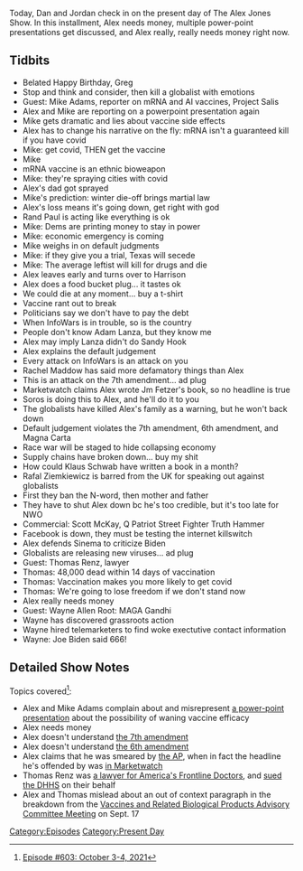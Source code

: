 {{DEFAULTSORT:
    #_EPISODE_0603:October 3-4, 2021
}}{{Episode
    | title             = October 3-4, 2021
    | caption           = Listen to this episode on [https://knowledgefight.libsyn.com/603-october-3-4-2021 Libsyn] [https://open.spotify.com/episode/5viATbgsTKy5X7KSOpRZwv Spotify], Read the [[Transcript/603: October 3-4, 2021|Unofficial Transcript]]
    | episodeNumber     = 603
    | length            = 02:03:13
    | airDate           = October 8, 2021
    | coverageStartDate = October 3, 2021
    | coverageEndDate   = October 4, 2021
    | episodeType       = [[:Category:Present Day|Present Day]]
    | appearance        = [[Mike Adams]], [[Rand Paul]], [[Harrison Smith]], [[Adam Lanza]], [[Rachel Maddow]], [[Jim Fetzer]], [[George Soros]], [[Klaus Schwab]], [[Rafal Ziemkiewicz]], [[Scott McKay]], [[Kyrsten Sinema]], [[Thomas Lenz]], [[Wayne Allen Root]]
    | previousEpisode   = [[602: Sandy Hook Response]]
    | nextEpisode       = [[604: October 5, 2021]]
}}

{{Stub}}

Today, Dan and Jordan check in on the present day of The Alex Jones Show. In this installment, Alex needs money, multiple power-point presentations get discussed, and Alex really, really needs money right now.

==Tidbits==

*Belated Happy Birthday, Greg
*Stop and think and consider, then kill a globalist with emotions
*Guest: Mike Adams, reporter on mRNA and AI vaccines, Project Salis
*Alex and Mike are reporting on a powerpoint presentation again
*Mike gets dramatic and lies about vaccine side effects
*Alex has to change his narrative on the fly: mRNA isn't a guaranteed kill if you have covid
*Mike: get covid, THEN get the vaccine
*Mike
*mRNA vaccine is an ethnic bioweapon
*Mike: they're spraying cities with covid
*Alex's dad got sprayed
*Mike's prediction: winter die-off brings martial law
*Alex's loss means it's going down, get right with god
*Rand Paul is acting like everything is ok
*Mike: Dems are printing money to stay in power
*Mike: economic emergency is coming
*Mike weighs in on default judgments
*Mike: if they give you a trial, Texas will secede
*Mike: The average leftist will kill for drugs and die
*Alex leaves early and turns over to Harrison
*Alex does a food bucket plug... it tastes ok
*We could die at any moment... buy a t-shirt
*Vaccine rant out to break
*Politicians say we don't have to pay the debt
*When InfoWars is in trouble, so is the country
*People don't know Adam Lanza, but they know me
*Alex may imply Lanza didn't do Sandy Hook
*Alex explains the default judgement
*Every attack on InfoWars is an attack on you
*Rachel Maddow has said more defamatory things than Alex
*This is an attack on the 7th amendment... ad plug
*Marketwatch claims Alex wrote Jm Fetzer's book, so no headline is true
*Soros is doing this to Alex, and he'll do it to you
*The globalists have killed Alex's family as a warning, but he won't back down
*Default judgement violates the 7th amendment, 6th amendment, and Magna Carta
*Race war will be staged to hide collapsing economy
*Supply chains have broken down... buy my shit
*How could Klaus Schwab have written a book in a month?
*Rafal Ziemkiewicz is barred from the UK for speaking out against globalists
*First they ban the N-word, then mother and father
*They have to shut Alex down bc he's too credible, but it's too late for NWO
*Commercial: Scott McKay, Q Patriot Street Fighter Truth Hammer
*Facebook is down, they must be testing the internet killswitch
*Alex defends Sinema to criticize Biden
*Globalists are releasing new viruses... ad plug
*Guest: Thomas Renz, lawyer
*Thomas: 48,000 dead within 14 days of vaccination
*Thomas: Vaccination makes you more likely to get covid
*Thomas: We're going to lose freedom if we don't stand now
*Alex really needs money
*Guest: Wayne Allen Root: MAGA Gandhi
*Wayne has discovered grassroots action
*Wayne hired telemarketers to find woke exectutive contact information
*Wayne: Joe Biden said 666!

==Detailed Show Notes==

Topics covered<ref>[https://knowledgefight.com/research/2021/10/7/episode-603-october-3-4-2021 Episode #603: October 3-4, 2021]</ref>:

*Alex and Mike Adams complain about and misrepresent [https://www.humetrix.com/powerpoint-vaccine.html a power-point presentation] about the possibility of waning vaccine efficacy
*Alex needs money
*Alex doesn't understand [https://law.justia.com/constitution/us/amendment-07/03-courts-in-which-the-guarantee-applies.html the 7th amendment]
*Alex doesn't understand [https://www.law.cornell.edu/constitution/sixth_amendment the 6th amendment]
*Alex claims that he was smeared by [https://apnews.com/article/wi-state-wire-shootings-lawsuits-us-news-ap-top-news-c595b9e6ccb84b969d59c5b270f58cce the AP], when in fact the headline he's offended by was [https://www.marketwatch.com/story/father-of-sandy-hook-victim-wins-defamation-lawsuit-against-alex-jones-2019-06-18 in Marketwatch]
*Thomas Renz was [https://www.washingtonpost.com/investigations/2021/09/20/vaccine-lawsuits-thomas-renz-covid/ a lawyer for America's Frontline Doctors], and [https://renz-law.com/wp-content/uploads/M-for-PI-file-stamped.pdf sued the DHHS] on their behalf
*Alex and Thomas mislead about an out of context paragraph in the breakdown from the [https://www.fda.gov/media/152176/download Vaccines and Related Biological Products Advisory Committee Meeting] on Sept. 17

[[Category:Episodes]]
[[Category:Present Day]]
